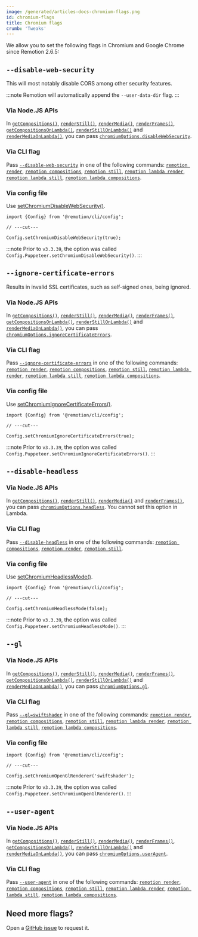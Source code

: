 ```yaml
---
image: /generated/articles-docs-chromium-flags.png
id: chromium-flags
title: Chromium flags
crumb: 'Tweaks'
---
```


We allow you to set the following flags in Chromium and Google Chrome since Remotion 2.6.5:

## `--disable-web-security`

This will most notably disable CORS among other security features.

:::note
Remotion will automatically append the `--user-data-dir` flag.
:::

### Via Node.JS APIs

In [`getCompositions()`](/docs/renderer/get-compositions), [`renderStill()`](/docs/renderer/render-still#disablewebsecurity), [`renderMedia()`](/docs/renderer/render-media#disablewebsecurity), [`renderFrames()`](/docs/renderer/render-frames#disablewebsecurity), [`getCompositionsOnLambda()`](/docs/lambda/getcompositionsonlambda#disablewebsecurity), [`renderStillOnLambda()`](/docs/lambda/renderstillonlambda#disablewebsecurity) and [`renderMediaOnLambda()`](/docs/lambda/rendermediaonlambda#disablewebsecurity), you can pass [`chromiumOptions.disableWebSecurity`](/docs/renderer/render-still#disablewebsecurity).

### Via CLI flag

Pass [`--disable-web-security`](/docs/cli/render#--disable-web-security) in one of the following commands: [`remotion render`](/docs/cli/render), [`remotion compositions`](/docs/cli/compositions), [`remotion still`](/docs/cli/still), [`remotion lambda render`](/docs/lambda/cli/render), [`remotion lambda still`](/docs/lambda/cli/still), [`remotion lambda compositions`](/docs/lambda/cli/compositions).

### Via config file

Use [setChromiumDisableWebSecurity()](/docs/config#setchromiumdisablewebsecurity).

```tsx twoslash
import {Config} from '@remotion/cli/config';

// ---cut---

Config.setChromiumDisableWebSecurity(true);
```

:::note
Prior to `v3.3.39`, the option was called `Config.Puppeteer.setChromiumDisableWebSecurity()`.
:::

## `--ignore-certificate-errors`

Results in invalid SSL certificates, such as self-signed ones, being ignored.

### Via Node.JS APIs

In [`getCompositions()`](/docs/renderer/get-compositions), [`renderStill()`](/docs/renderer/render-still#ignorecertificateerrors), [`renderMedia()`](/docs/renderer/render-media#ignorecertificateerrors), [`renderFrames()`](/docs/renderer/render-frames#ignorecertificateerrors), [`getCompositionsOnLambda()`](/docs/lambda/getcompositionsonlambda#disablewebsecurity), [`renderStillOnLambda()`](/docs/lambda/renderstillonlambda#ignorecertificateerrors) and [`renderMediaOnLambda()`](/docs/lambda/rendermediaonlambda#ignorecertificateerrors), you can pass [`chromiumOptions.ignoreCertificateErrors`](/docs/renderer/render-still#ignorecertificateerrors).

### Via CLI flag

Pass [`--ignore-certificate-errors`](/docs/cli/render#--ignore-certificate-errors) in one of the following commands: [`remotion render`](/docs/cli/render), [`remotion compositions`](/docs/cli/compositions), [`remotion still`](/docs/cli/still), [`remotion lambda render`](/docs/lambda/cli/render), [`remotion lambda still`](/docs/lambda/cli/still), [`remotion lambda compositions`](/docs/lambda/cli/compositions).

### Via config file

Use [setChromiumIgnoreCertificateErrors()](/docs/config#setchromiumignorecertificateerrors).

```tsx twoslash
import {Config} from '@remotion/cli/config';

// ---cut---

Config.setChromiumIgnoreCertificateErrors(true);
```

:::note
Prior to `v3.3.39`, the option was called `Config.Puppeteer.setChromiumIgnoreCertificateErrors()`.
:::

## `--disable-headless`

<Options id="disable-headless" />

### Via Node.JS APIs

In [`getCompositions()`](/docs/renderer/get-compositions), [`renderStill()`](/docs/renderer/render-still#headless), [`renderMedia()`](/docs/renderer/render-media#headless) and [`renderFrames()`](/docs/renderer/render-frames#headless), you can pass [`chromiumOptions.headless`](/docs/renderer/render-still#headless). You cannot set this option in Lambda.

### Via CLI flag

Pass [`--disable-headless`](/docs/cli/render#--disable-headless) in one of the following commands: [`remotion compositions`](/docs/cli/compositions), [`remotion render`](/docs/cli/render), [`remotion still`](/docs/cli/still).

### Via config file

Use [setChromiumHeadlessMode()](/docs/config#setchromiumheadlessmode).

```tsx twoslash
import {Config} from '@remotion/cli/config';

// ---cut---

Config.setChromiumHeadlessMode(false);
```

:::note
Prior to `v3.3.39`, the option was called `Config.Puppeteer.setChromiumHeadlessMode()`.
:::

## `--gl`

<Options id="gl" />

### Via Node.JS APIs

In [`getCompositions()`](/docs/renderer/get-compositions#chromiumoptions), [`renderStill()`](/docs/renderer/render-still#gl), [`renderMedia()`](/docs/renderer/render-media#gl), [`renderFrames()`](/docs/renderer/render-frames#gl), [`getCompositionsOnLambda()`](/docs/lambda/getcompositionsonlambda#gl), [`renderStillOnLambda()`](/docs/lambda/renderstillonlambda#gl) and [`renderMediaOnLambda()`](/docs/lambda/rendermediaonlambda#gl), you can pass [`chromiumOptions.gl`](/docs/renderer/render-still#gl).

### Via CLI flag

Pass [`--gl=swiftshader`](/docs/cli) in one of the following commands: [`remotion render`](/docs/cli/render), [`remotion compositions`](/docs/cli/compositions), [`remotion still`](/docs/cli/still), [`remotion lambda render`](/docs/lambda/cli/render), [`remotion lambda still`](/docs/lambda/cli/still), [`remotion lambda compositions`](/docs/lambda/cli/compositions).

### Via config file

```tsx twoslash
import {Config} from '@remotion/cli/config';

// ---cut---

Config.setChromiumOpenGlRenderer('swiftshader');
```

:::note
Prior to `v3.3.39`, the option was called `Config.Puppeteer.setChromiumOpenGlRenderer()`.
:::

## `--user-agent`<AvailableFrom v="3.3.83"/>

### Via Node.JS APIs

In [`getCompositions()`](/docs/renderer/get-compositions#chromiumoptions), [`renderStill()`](/docs/renderer/render-still#useragent), [`renderMedia()`](/docs/renderer/render-media#useragent), [`renderFrames()`](/docs/renderer/render-frames#useragent), [`getCompositionsOnLambda()`](/docs/lambda/getcompositionsonlambda#useragent), [`renderStillOnLambda()`](/docs/lambda/renderstillonlambda#useragent) and [`renderMediaOnLambda()`](/docs/lambda/rendermediaonlambda#chromiumoptions), you can pass [`chromiumOptions.userAgent`](/docs/renderer/render-still#useragent).

### Via CLI flag

Pass [`--user-agent`](/docs/cli) in one of the following commands: [`remotion render`](/docs/cli/render), [`remotion compositions`](/docs/cli/compositions), [`remotion still`](/docs/cli/still), [`remotion lambda render`](/docs/lambda/cli/render), [`remotion lambda still`](/docs/lambda/cli/still), [`remotion lambda compositions`](/docs/lambda/cli/compositions).

## Need more flags?

Open a [GitHub issue](https://github.com/remotion-dev/remotion/issues/new?assignees=&labels=&template=feature_request.md&title=) to request it.
